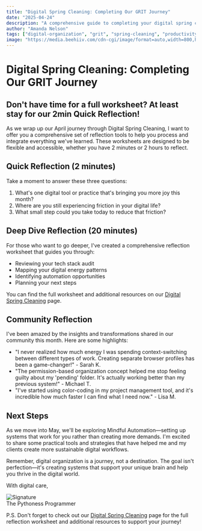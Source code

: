 ```yaml
---
title: "Digital Spring Cleaning: Completing Our GRIT Journey"
date: "2025-04-24"
description: "A comprehensive guide to completing your digital spring cleaning journey with the GRIT framework, including reflection worksheets and practical tools."
author: "Amanda Nelson"
tags: ["digital-organization", "grit", "spring-cleaning", "productivity", "reflection"]
image: "https://media.beehiiv.com/cdn-cgi/image/format=auto,width=800,height=421,fit=scale-down,onerror=redirect/uploads/asset/file/a28cfaec-e519-430e-985a-6e4a7a5883c0/Beehiiv_Banner.png"
---
```


# Digital Spring Cleaning: Completing Our GRIT Journey

## Don't have time for a full worksheet? At least stay for our 2min Quick Reflection!

As we wrap up our April journey through Digital Spring Cleaning, I want to offer you a comprehensive set of reflection tools to help you process and integrate everything we've learned. These worksheets are designed to be flexible and accessible, whether you have 2 minutes or 2 hours to reflect.

## Quick Reflection (2 minutes)

Take a moment to answer these three questions:

1. What's one digital tool or practice that's bringing you more joy this month?
2. Where are you still experiencing friction in your digital life?
3. What small step could you take today to reduce that friction?

## Deep Dive Reflection (20 minutes)

For those who want to go deeper, I've created a comprehensive reflection worksheet that guides you through:

* Reviewing your tech stack audit
* Mapping your digital energy patterns
* Identifying automation opportunities
* Planning your next steps

You can find the full worksheet and additional resources on our [Digital Spring Cleaning](/digital-spring-cleaning) page.

## Community Reflection

I've been amazed by the insights and transformations shared in our community this month. Here are some highlights:

* "I never realized how much energy I was spending context-switching between different types of work. Creating separate browser profiles has been a game-changer!" - Sarah K.
* "The permission-based organization concept helped me stop feeling guilty about my 'pending' folder. It's actually working better than my previous system!" - Michael T.
* "I've started using color-coding in my project management tool, and it's incredible how much faster I can find what I need now." - Lisa M.

## Next Steps

As we move into May, we'll be exploring Mindful Automation—setting up systems that work for you rather than creating more demands. I'm excited to share some practical tools and strategies that have helped me and my clients create more sustainable digital workflows.

Remember, digital organization is a journey, not a destination. The goal isn't perfection—it's creating systems that support your unique brain and help you thrive in the digital world.

With digital care,
<div style={{ textAlign: 'right' }}>
<img src="https://media.beehiiv.com/cdn-cgi/image/fit=scale-down,format=auto,onerror=redirect,quality=80/uploads/asset/file/5abd08ee-bc4d-49f0-9303-3d5d75ef4359/email_signatures.png?t=1742411231" alt="Signature" style={{ width: '20%' }} />
</div>  
The Pythoness Programmer

P.S. Don't forget to check out our [Digital Spring Cleaning](/digital-spring-cleaning) page for the full reflection worksheet and additional resources to support your journey!